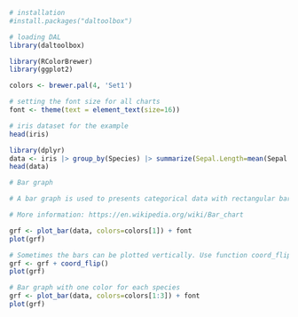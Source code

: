 ```r
# installation 
#install.packages("daltoolbox")

# loading DAL
library(daltoolbox) 
```

```r
library(RColorBrewer)
library(ggplot2)

colors <- brewer.pal(4, 'Set1')

# setting the font size for all charts
font <- theme(text = element_text(size=16))
```

```r
# iris dataset for the example
head(iris)
```

```r
library(dplyr)
data <- iris |> group_by(Species) |> summarize(Sepal.Length=mean(Sepal.Length))
head(data)
```

```r
# Bar graph

# A bar graph is used to presents categorical data with rectangular bars with heights or lengths proportional to the values that they represent. 

# More information: https://en.wikipedia.org/wiki/Bar_chart

grf <- plot_bar(data, colors=colors[1]) + font
plot(grf)
```

```r
# Sometimes the bars can be plotted vertically. Use function coord_flip() for that.
grf <- grf + coord_flip()
plot(grf)
```

```r
# Bar graph with one color for each species
grf <- plot_bar(data, colors=colors[1:3]) + font
plot(grf)
```

